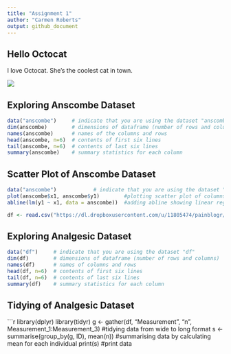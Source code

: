 ```yaml
---
title: "Assignment 1"
author: "Carmen Roberts"
output: github_document
---
```


## Hello Octocat

I love Octocat. She's the coolest cat in town.

![](https://dl.dropboxusercontent.com/u/11805474/painblogr/biostats/images/octocat.png)

## Exploring Anscombe Dataset

```r
data("anscombe")     # indicate that you are using the dataset "anscombe"
dim(anscombe)        # dimensions of dataframe (number of rows and columns)
names(anscombe)      # names of the columns and rows
head(anscombe, n=6)  # contents of first six lines
tail(anscombe, n=6)  # contents of last six lines
summary(anscombe)    # summary statistics for each column
```

## Scatter Plot of Anscombe Dataset

```r
data("anscombe")            # indicate that you are using the dataset "anscombe" 
plot(anscombe$x1, anscombe$y1)        #plotting scatter plot of columns x1 and y1
abline(lm(y1 ~ x1, data = anscombe))  #adding abline showing linear regression
```

```r
df <- read.csv("https://dl.dropboxusercontent.com/u/11805474/painblogr/biostats/assignments/analgesic.csv")    
```

## Exploring Analgesic Dataset

```r
data("df")     # indicate that you are using the dataset "df"
dim(df)        # dimensions of dataframe (number of rows and columns)
names(df)      # names of columns and rows
head(df, n=6)  # contents of first six lines
tail(df, n=6)  # contents of last six lines
summary(df)    # summary statistics for each column
```

## Tidying of Analgesic Dataset

```r
library(dplyr)
library(tidyr)
g <- gather(df, "Measurement", "n", Measurement_1:Measurement_3) #tidying data from wide to long format
s <- summarise(group_by(g, ID), mean(n))  #summarising data by calculating mean for each individual
print(s)   #print data


      










